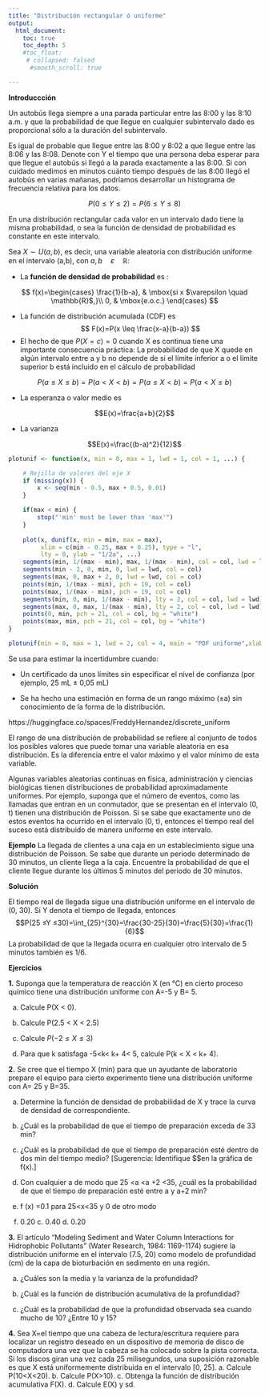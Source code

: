 ```yaml
---
title: "Distribución rectangular ó uniforme"
output:
  html_document:
    toc: true
    toc_depth: 5
    #toc_float:
     # collapsed: falsed
      #smooth_scroll: true

---
```


**Introduccción**

Un autobús llega siempre a una parada particular entre las 8:00 y las 8:10 a.m.
y que la probabilidad de que llegue en cualquier subintervalo dado es proporcional sólo a la duración del subintervalo. 

Es igual de probable que llegue entre las 8:00 y 8:02 a que llegue entre las 8:06 y las 8:08. Denote con Y el tiempo que una persona deba esperar para que llegue el autobús si llegó a la parada exactamente a las 8:00. Si con cuidado medimos en minutos cuánto tiempo después de las 8:00 llegó el autobús en varias mañanas, podríamos desarrollar un histograma de frecuencia relativa para los datos.

$$P(0 ≤ Y ≤ 2) = P(6 ≤ Y ≤ 8)$$

En una distribución rectangular cada valor en un intervalo dado tiene la misma probabilidad, o sea la función de densidad de probabilidad es constante en este intervalo. 

Sea $X∼U(a,b)$, es decir, una variable aleatoria con distribución uniforme en el intervalo  (a,b), con $a,b \quad \varepsilon \quad \mathbb{R}$:

- La **función de densidad de probabilidad** es :

$$ f(x)=\begin{cases}
\frac{1}{b-a},
& \mbox{si x $\varepsilon \quad \mathbb{R}$,}\\
0, & \mbox{e.o.c.}
\end{cases} $$

- La función de distribución acumulada (CDF) es 
$$ F(x)=P(x \leq \frac{x-a}{b-a}) $$
- El hecho de que $P(X = c)= 0$ cuando X es continua tiene una importante consecuencia
práctica: La probabilidad de que X quede en algún intervalo entre a y b no depende de
si el límite inferior a o el límite superior b está incluido en el cálculo de probabilidad

$$P(a \leq  X \leq b)=P(a< X <b)=P(a\leq X < b)= P(a < X \leq b)$$

- La esperanza o valor medio es

$$E(x)=\frac{a+b}{2}$$

- La varianza 


$$E(x)=\frac{(b-a)^2}{12}$$

```r

plotunif <- function(x, min = 0, max = 1, lwd = 1, col = 1, ...) {

    # Rejilla de valores del eje X
    if (missing(x)) {
        x <- seq(min - 0.5, max + 0.5, 0.01)
    }

    if(max < min) {
        stop("'min' must be lower than 'max'")
    }
   
    plot(x, dunif(x, min = min, max = max),
         xlim = c(min - 0.25, max + 0.25), type = "l",
         lty = 0, ylab = "1/2a", ...) 
    segments(min, 1/(max - min), max, 1/(max - min), col = col, lwd = lwd)
    segments(min - 2, 0, min, 0, lwd = lwd, col = col)
    segments(max, 0, max + 2, 0, lwd = lwd, col = col)
    points(min, 1/(max - min), pch = 19, col = col)
    points(max, 1/(max - min), pch = 19, col = col)
    segments(min, 0, min, 1/(max - min), lty = 2, col = col, lwd = lwd)
    segments(max, 0, max, 1/(max - min), lty = 2, col = col, lwd = lwd)
    points(0, min, pch = 21, col = col, bg = "white")
    points(max, min, pch = 21, col = col, bg = "white")
}

plotunif(min = 0, max = 1, lwd = 2, col = 4, main = "PDF uniforme",xlab="2a=(+-a)")
```

Se usa para estimar la incertidumbre cuando:

- Un certificado da unos límites sin especificar el nivel de confianza (por ejemplo, 25 mL $\pm$ 0,05 mL)

- Se ha hecho una estimación en forma de un rango máximo ($\pm$a) sin conocimiento de la forma de la distribución.

https://huggingface.co/spaces/FreddyHernandez/discrete_uniform


El rango de una distribución de probabilidad se refiere al conjunto de todos los posibles valores que puede tomar una variable aleatoria en esa distribución. Es la diferencia entre el valor máximo y el valor mínimo de esta variable.



Algunas variables aleatorias continuas en física, administración y ciencias biológicas tienen
distribuciones de probabilidad aproximadamente uniformes. Por ejemplo, suponga que
el número de eventos, como las llamadas que entran en un conmutador, que se presentan en el
intervalo (0, t) tienen una distribución de Poisson. Si se sabe que exactamente uno de estos
eventos ha ocurrido en el intervalo (0, t), entonces el tiempo real del suceso está distribuido de
manera uniforme en este intervalo.

**Ejemplo**
La llegada de clientes a una caja en un establecimiento sigue una distribución de Poisson.
Se sabe que durante un periodo determinado de 30 minutos, un cliente llega a la caja. Encuentre
la probabilidad de que el cliente llegue durante los últimos 5 minutos del periodo de 30 minutos.


**Solución** 

El tiempo real de llegada sigue una distribución uniforme en el intervalo de (0, 30). Si Y denota el tiempo de llegada, entonces
$$P(25 ≤Y ≤30)=\int_{25}^{30}=\frac{30-25}{30}=\frac{5}{30}=\frac{1}{6}$$
La probabilidad de que la llegada ocurra en cualquier otro intervalo de 5 minutos también es
1/6.




**Ejercicios**




**1.** Suponga que la temperatura de reacción X (en °C) en cierto proceso químico tiene una distribución uniforme con A=-5 y B= 5.

a. Calcule P(X < 0).

b. Calcule P(2.5 < X < 2.5)

c. Calcule $P( -2\leq X \leq 3)$

d. Para que k satisfaga -5<k< k+ 4< 5, calcule
P(k < X < k+ 4).


**2.** Se cree que el tiempo X (min) para que un ayudante de laboratorio prepare el equipo para cierto experimento tiene una distribución uniforme con A= 25 y B=35.

a. Determine la función de densidad de probabilidad de X y trace la curva de densidad de correspondiente.

b. ¿Cuál es la probabilidad de que el tiempo de preparación exceda de 33 min?

c. ¿Cuál es la probabilidad de que el tiempo de preparación esté dentro de dos min del tiempo medio? [Sugerencia: Identifique $\mu $en la gráfica de f(x).]

d. Con cualquier a de modo que 25 <a <a +2 <35,
¿cuál es la probabilidad de que el tiempo de preparación esté entre a y a+2 min?


a. f (x) =0.1 para 25<x<35 y 0 de otro modo
b. 0.20 c. 0.40 d. 0.20


**3.** El artículo “Modeling Sediment and Water Column Interactions for Hidrophobic Pollutants” (Water Research, 1984: 1169-1174) sugiere la distribución uniforme en el intervalo (7.5, 20) como modelo de profundidad (cm) de la capa de bioturbación en sedimento en una región.

a. ¿Cuáles son la media y la varianza de la profundidad?

b. ¿Cuál es la función de distribución acumulativa de la profundidad?

c. ¿Cuál es la probabilidad de que la profundidad observada sea cuando mucho de 10? ¿Entre 10 y 15?


**4.** Sea X=el tiempo que una cabeza de lectura/escritura requiere para localizar un registro deseado en un dispositivo de memoria de disco de computadora una vez que la cabeza se ha colocado sobre la pista correcta. Si los discos giran una vez cada 25 milisegundos, una suposición razonable es que X está uniformemente distribuida en el intervalo [0, 25].
a. Calcule P(10<X<20).
b. Calcule P(X>10).
c. Obtenga la función de distribución acumulativa F(X).
d. Calcule E(X) y sd.
